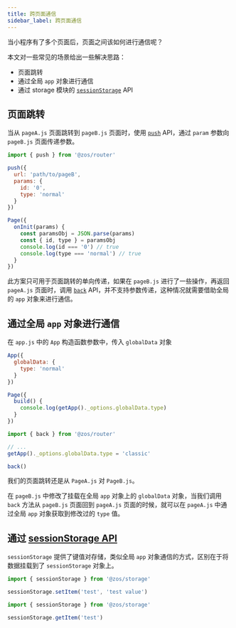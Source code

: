 ```yaml
---
title: 跨页面通信
sidebar_label: 跨页面通信
---
```


当小程序有了多个页面后，页面之间该如何进行通信呢？

本文对一些常见的场景给出一些解决思路：

- 页面跳转
- 通过全局 `app` 对象进行通信
- 通过 storage 模块的 [`sessionStorage`](../../reference/device-app-api/newAPI/storage/sessionStorage.mdx) API

## 页面跳转

当从 `pageA.js` 页面跳转到 `pageB.js` 页面时，使用 [`push`](../../reference/device-app-api/newAPI/router/push.mdx) API，通过 `param` 参数向 `pageB.js` 页面传递参数。

```js title=pageA.js
import { push } from '@zos/router'

push({
  url: 'path/to/pageB',
  params: {
    id: '0',
    type: 'normal'
  }
})
```

```js title=pageB.js
Page({
  onInit(params) {
    const paramsObj = JSON.parse(params)
    const { id, type } = paramsObj
    console.log(id === '0') // true
    console.log(type === 'normal') // true
  }
})
```

此方案只可用于页面跳转的单向传递，如果在 `pageB.js` 进行了一些操作，再返回 `pageA.js` 页面时，调用 [`back`](../../reference/device-app-api/newAPI/router/back.mdx) API，并不支持参数传递，这种情况就需要借助全局的 `app` 对象来进行通信。

## 通过全局 `app` 对象进行通信

在 `app.js` 中的 `App` 构造函数参数中，传入 `globalData` 对象

```js title=app.js
App({
  globalData: {
    type: 'normal'
  }
})
```

```js title=pageA.js
Page({
  build() {
    console.log(getApp()._options.globalData.type)
  }
})
```

```js title=pageB.js
import { back } from '@zos/router'

// ...
getApp()._options.globalData.type = 'classic'

back()
```

我们的页面跳转还是从 `PageA.js` 对 `PageB.js`。

在 `pageB.js` 中修改了挂载在全局 `app` 对象上的 `globalData` 对象，当我们调用 `back` 方法从 `pageB.js` 页面回到 `pageA.js` 页面的时候，就可以在 `pageA.js` 中通过全局 `app` 对象获取到修改过的 `type` 值。

## 通过 [sessionStorage API](../../reference/device-app-api/newAPI/storage/sessionStorage.mdx)

`sessionStorage` 提供了键值对存储，类似全局 `app` 对象通信的方式，区别在于将数据挂载到了 `sessionStorage` 对象上。

```js title=pageA.js
import { sessionStorage } from '@zos/storage'

sessionStorage.setItem('test', 'test value')
```

```js title=pageB.js
import { sessionStorage } from '@zos/storage'

sessionStorage.getItem('test')
```
